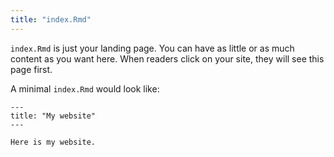 ```yaml
---
title: "index.Rmd"
---
```


`index.Rmd` is just your landing page.  You can have as little or as much content as you want here.  When readers click on your site, they will see this page first.

A minimal `index.Rmd` would look like:

```
---
title: "My website"
---

Here is my website.
```
